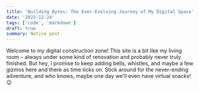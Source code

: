 ```yaml
---
title: 'Building Bytes: The Ever-Evolving Journey of My Digital Space'
date: '2023-12-24'
tags: ['code', 'markdown']
draft: true
summary: Notice post
---
```


Welcome to my digital construction zone! This site is a bit like my living room –
always under some kind of renovation and probably never truly finished. But hey, I promise to keep adding bells, whistles,
and maybe a few gizmos here and there as time ticks on. 
Stick around for the never-ending adventure, and who knows, 
maybe one day we'll even have virtual snacks! 😉
